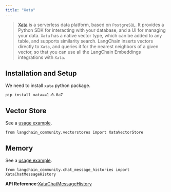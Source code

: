 ```yaml
---
title: "Xata"
---
```


> [Xata](https://xata.io) is a serverless data platform, based on `PostgreSQL`. It provides a Python SDK for interacting with your database, and a UI for managing your data. `Xata` has a native vector type, which can be added to any table, and supports similarity search. LangChain inserts vectors directly to `Xata`, and queries it for the nearest neighbors of a given vector, so that you can use all the LangChain Embeddings integrations with `Xata`.

## Installation and Setup

We need to install `xata` python package.

```
pip install xata==1.0.0a7 
```

## Vector Store

See a [usage example](/src/oss/integrations/vectorstores/xata).

```
from langchain_community.vectorstores import XataVectorStore
```

## Memory

See a [usage example](/src/oss/integrations/memory/xata_chat_message_history).

```
from langchain_community.chat_message_histories import XataChatMessageHistory
```

**API Reference:**[XataChatMessageHistory](https://python.langchain.com/api_reference/community/chat_message_histories/langchain_community.chat_message_histories.xata.XataChatMessageHistory.html)
